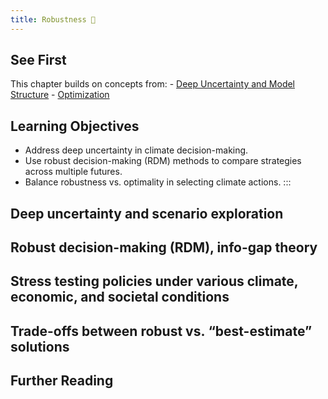 ```yaml
---
title: Robustness 🚧
---
```


## See First {.unnumbered}

This chapter builds on concepts from:
- [Deep Uncertainty and Model Structure](/chapters/risk/deep-uncertainty.qmd)
- [Optimization](/chapters/fundamentals/optimization.qmd)

## Learning Objectives {.unnumbered}

- Address deep uncertainty in climate decision-making.
- Use robust decision-making (RDM) methods to compare strategies across multiple futures.
- Balance robustness vs. optimality in selecting climate actions.
:::

## Deep uncertainty and scenario exploration

## Robust decision-making (RDM), info-gap theory

## Stress testing policies under various climate, economic, and societal conditions

## Trade-offs between robust vs. “best-estimate” solutions

## Further Reading {.unnumbered}